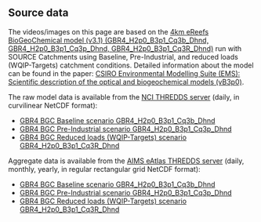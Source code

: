 ## Source data

The videos/images on this page are based on the [4km eReefs BioGeoChemical model (v3.1) (GBR4_H2p0_B3p1_Cq3b_Dhnd,
GBR4_H2p0_B3p1_Cq3p_Dhnd, GBR4_H2p0_B3p1_Cq3R_Dhnd)](https://research.csiro.au/ereefs/models/) run with SOURCE
Catchments using Baseline, Pre-Industrial, and reduced loads (WQIP-Targets) catchment conditions. Detailed information 
about the model can be found in the paper:
[CSIRO Environmental Modelling Suite (EMS): Scientific description of the optical and biogeochemical models (vB3p0)](https://doi.org/10.5194/gmd-2019-115).

The raw model data is available from the [NCI THREDDS server](https://thredds.nci.org.au/thredds/catalog/catalogs/fx3/catalog.html) 
(daily, in curvilinear NetCDF format):  

- [GBR4 BGC Baseline scenario GBR4_H2p0_B3p1_Cq3b_Dhnd](https://dapds00.nci.org.au/thredds/catalog/fx3/gbr4_bgc_GBR4_H2p0_B3p1_Cq3b_Dhnd/catalog.html)
- [GBR4 BGC Pre-Industrial scenario GBR4_H2p0_B3p1_Cq3p_Dhnd](https://dapds00.nci.org.au/thredds/catalog/fx3/gbr4_bgc_GBR4_H2p0_B3p1_Cq3P_Dhnd/catalog.html)
- [GBR4 BGC Reduced loads (WQIP-Targets) scenario GBR4_H2p0_B3p1_Cq3R_Dhnd](https://dapds00.nci.org.au/thredds/catalog/fx3/gbr4_bgc_GBR4_H2p0_B3p1_Cq3R_Dhnd/catalog.html)

Aggregate data is available from the [AIMS eAtlas THREDDS server](https://thredds.ereefs.aims.gov.au/thredds/catalog/catalog.html)
(daily, monthly, yearly, in regular rectangular grid NetCDF format):  

- [GBR4 BGC Baseline scenario GBR4_H2p0_B3p1_Cq3b_Dhnd](https://thredds.ereefs.aims.gov.au/thredds/catalog/ereefs/GBR4_H2p0_B3p1_Cq3b_Dhnd.html)
- [GBR4 BGC Pre-Industrial scenario GBR4_H2p0_B3p1_Cq3p_Dhnd](https://thredds.ereefs.aims.gov.au/thredds/catalog/ereefs/GBR4_H2p0_B3p1_Cq3P_Dhnd.html)
- [GBR4 BGC Reduced loads (WQIP-Targets) scenario GBR4_H2p0_B3p1_Cq3R_Dhnd](https://thredds.ereefs.aims.gov.au/thredds/catalog/ereefs/GBR4_H2p0_B3p1_Cq3R_Dhnd.html)
